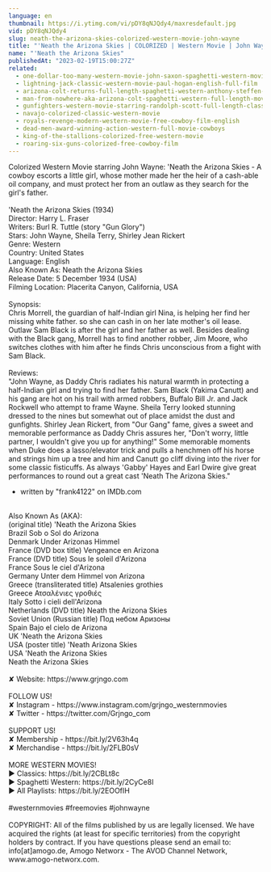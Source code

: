 ```yaml
---
language: en
thumbnail: https://i.ytimg.com/vi/pDY8qNJQdy4/maxresdefault.jpg
vid: pDY8qNJQdy4
slug: neath-the-arizona-skies-colorized-western-movie-john-wayne
title: "'Neath the Arizona Skies | COLORIZED | Western Movie | John Wayne"
name: "'Neath the Arizona Skies"
publishedAt: "2023-02-19T15:00:27Z"
related:
  - one-dollar-too-many-western-movie-john-saxon-spaghetti-western-movie-cowboy-film-english
  - lightning-jack-classic-western-movie-paul-hogan-english-full-film
  - arizona-colt-returns-full-length-spaghetti-western-anthony-steffen-cowboy-film-1970
  - man-from-nowhere-aka-arizona-colt-spaghetti-western-full-length-movie-english-hd-free-films
  - gunfighters-western-movie-starring-randolph-scott-full-length-classic-feature-film-english
  - navajo-colorized-classic-western-movie
  - royals-revenge-modern-western-movie-free-cowboy-film-english
  - dead-men-award-winning-action-western-full-movie-cowboys
  - king-of-the-stallions-colorized-free-western-movie
  - roaring-six-guns-colorized-free-cowboy-film
---
```


Colorized Western Movie starring John Wayne: 'Neath the Arizona Skies - A cowboy escorts a little girl, whose mother made her the heir of a cash-able oil company, and must protect her from an outlaw as they search for the girl's father.<br />
<br />
'Neath the Arizona Skies (1934)<br />
Director: Harry L. Fraser<br />
Writers: Burl R. Tuttle (story "Gun Glory")<br />
Stars: John Wayne, Sheila Terry, Shirley Jean Rickert<br />
Genre: Western<br />
Country: United States<br />
Language: English<br />
Also Known As: Neath the Arizona Skies<br />
Release Date: 5 December 1934 (USA)<br />
Filming Location: Placerita Canyon, California, USA<br />
<br />
Synopsis:<br />
Chris Morrell, the guardian of half-Indian girl Nina, is helping her find her missing white father. so she can cash in on her late mother's oil lease. Outlaw Sam Black is after the girl and her father as well. Besides dealing with the Black gang, Morrell has to find another robber, Jim Moore, who switches clothes with him after he finds Chris unconscious from a fight with Sam Black.<br />
<br />
Reviews:<br />
"John Wayne, as Daddy Chris radiates his natural warmth in protecting a half-Indian girl and trying to find her father. Sam Black (Yakima Canutt) and his gang are hot on his trail with armed robbers, Buffalo Bill Jr. and Jack Rockwell who attempt to frame Wayne. Sheila Terry looked stunning dressed to the nines but somewhat out of place amidst the dust and gunfights. Shirley Jean Rickert, from "Our Gang" fame, gives a sweet and memorable performance as Daddy Chris assures her, "Don't worry, little partner, I wouldn't give you up for anything!" Some memorable moments when Duke does a lasso/elevator trick and pulls a henchmen off his horse and strings him up a tree and him and Canutt go cliff diving into the river for some classic fisticuffs. As always 'Gabby' Hayes and Earl Dwire give great performances to round out a great cast 'Neath The Arizona Skies."<br />
- written by "frank4122" on IMDb.com<br />
<br />
Also Known As (AKA):<br />
(original title) 'Neath the Arizona Skies<br />
Brazil Sob o Sol do Arizona<br />
Denmark Under Arizonas Himmel<br />
France (DVD box title) Vengeance en Arizona<br />
France (DVD title) Sous le soleil d'Arizona<br />
France Sous le ciel d'Arizona<br />
Germany Unter dem Himmel von Arizona<br />
Greece (transliterated title) Atsalenies grothies<br />
Greece Ατσαλένιες γροθιές<br />
Italy Sotto i cieli dell'Arizona<br />
Netherlands (DVD title) Neath the Arizona Skies<br />
Soviet Union (Russian title) Под небом Аризоны<br />
Spain Bajo el cielo de Arizona<br />
UK 'Neath the Arizona Skies<br />
USA (poster title) 'Neath Arizona Skies<br />
USA 'Neath the Arizona Skies<br />
Neath the Arizona Skies<br />
<br />
✘ Website: https://www.grjngo.com<br />
<br />
FOLLOW US!<br />
✘ Instagram - https://www.instagram.com/grjngo_westernmovies<br />
✘ Twitter - https://twitter.com/Grjngo_com<br />
<br />
SUPPORT US!<br />
✘ Membership - https://bit.ly/2V63h4q<br />
✘ Merchandise - https://bit.ly/2FLB0sV<br />
<br />
MORE WESTERN MOVIES! <br />
► Classics: https://bit.ly/2CBLt8c <br />
► Spaghetti Western: https://bit.ly/2CyCe8I <br />
► All Playlists: https://bit.ly/2EOOfIH <br />
<br />
#westernmovies #freemovies #johnwayne<br />
<br />
COPYRIGHT: All of the films published by us are legally licensed. We have acquired the rights (at least for specific territories) from the copyright holders by contract. If you have questions please send an email to: info[at]amogo.de, Amogo Networx - The AVOD Channel Network, www.amogo-networx.com.